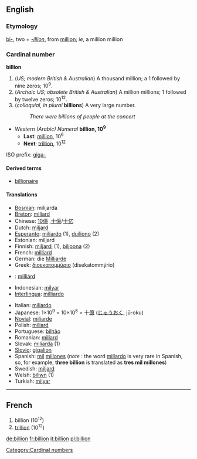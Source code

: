 ==English==

===Etymology===
[[bi-]], two + ''[[-illion]]'', from [[million]]; ''ie'', a million million

===Cardinal number===
'''billion'''
#(''US; modern British & Australian'') A thousand million; a 1 followed by nine zeros; 10<sup>9</sup>.
#(''Archaic US; obsolete British & Australian'') A million millions; 1 followed by twelve zeros; 10<sup>12</sup>.
#(''colloquial, in plural'' '''billions''') A very large number.
#:''There were billions of people at the concert''

*''Western (Arabic) Numeral'' '''billion, 10<sup>9</sup>'''
**'''Last''': [[million]], 10<sup>6</sup>
**'''Next''': [[trillion]], 10<sup>12</sup>

ISO prefix: [[giga-]]

====Derived terms====
*[[billionaire]]

====Translations====
{{top}}
*[[Bosnian]]: milijarda {{f}}
*[[Breton]]: [[miliard]]
*Chinese: [[10億]] ,[[十億]]/[[十亿]]
*Dutch: [[miljard]] {{n}}
*[[Esperanto]]: [[miliardo]] (1), [[duiliono]] (2)
*Estonian: miljard
*Finnish: [[miljardi]] (1), [[biljoona]] (2)
*French: [[milliard]] {{m}}
*German: die [[Milliarde]] {{f}}
*Greek: [[δισεκατομμύριο]] (disekatommýrio)
*{{hu}}: [[milliárd]]
*Indonesian: [[milyar]]
*[[Interlingua]]: [[milliardo]]
{{mid}}
*Italian: [[miliardo]]
*Japanese: 1×10<sup>9</sup> = 10×10<sup>8</sup> = 十[[億]] ([[じゅう]][[おく]], jū-oku)
*[[Novial]]: [[miliarde]]
*Polish: [[miliard]]
*Portuguese: [[bilhão]]
*Romanian: [[miliard]] {{n}}
*Slovak: [[miliarda]] {{f}} (1)
*[[Slovio]]: [[gigalion]]
*Spanish: [[mil]] [[millón|millones]] (''note'' : the word [[millardo]] is very rare in Spanish, so, for example, '''three billion''' is translated as '''tres mil millones''')
*Swedish: [[miljard]]
*Welsh: [[biliwn]] (1)
*Turkish: [[milyar]]
{{bottom}}

----

==French==

#billion (10<sup>12</sup>)
#[[trillion]] (10<sup>12</sup>)

[[Category:Cardinal numbers]]

[[de:billion]]
[[fr:billion]]
[[it:billion]]
[[pl:billion]]